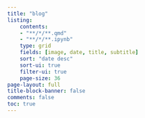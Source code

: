 ```yaml
---
title: "blog"
listing:
    contents: 
    - "**/*/**.qmd"
    - "**/*/**.ipynb"
    type: grid
    fields: [image, date, title, subtitle]
    sort: "date desc"
    sort-ui: true
    filter-ui: true
    page-size: 36     
page-layout: full
title-block-banner: false
comments: false
toc: true
---
```




::: {#posts}
:::

